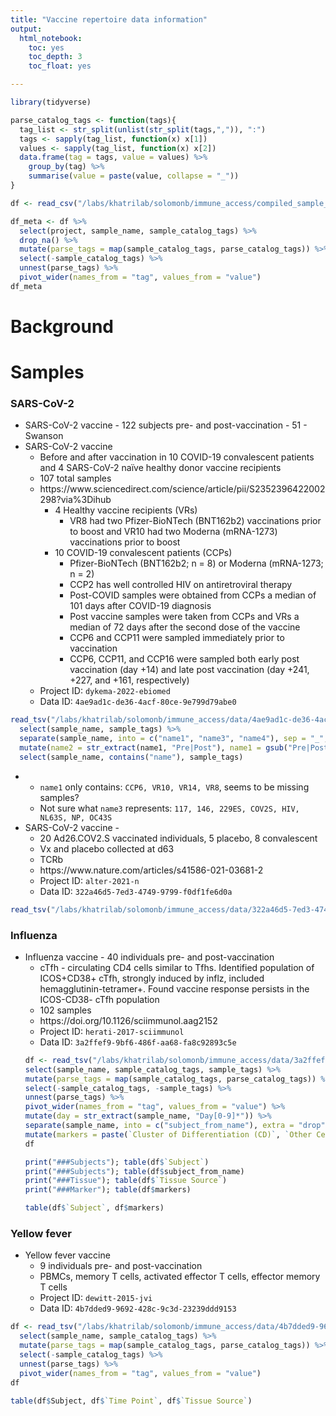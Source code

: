 ```yaml
---
title: "Vaccine repertoire data information"
output:
  html_notebook:
    toc: yes
    toc_depth: 3
    toc_float: yes

---
```


```r
library(tidyverse)
```

```r
parse_catalog_tags <- function(tags){
  tag_list <- str_split(unlist(str_split(tags,",")), ":")
  tags <- sapply(tag_list, function(x) x[1])
  values <- sapply(tag_list, function(x) x[2])
  data.frame(tag = tags, value = values) %>% 
    group_by(tag) %>% 
    summarise(value = paste(value, collapse = "_"))
}
```


```r
df <- read_csv("/labs/khatrilab/solomonb/immune_access/compiled_sample_metadata.csv") 
```

```r
df_meta <- df %>% 
  select(project, sample_name, sample_catalog_tags) %>% 
  drop_na() %>% 
  mutate(parse_tags = map(sample_catalog_tags, parse_catalog_tags)) %>% 
  select(-sample_catalog_tags) %>% 
  unnest(parse_tags) %>% 
  pivot_wider(names_from = "tag", values_from = "value")
df_meta
```


# Background

# Samples

### SARS-CoV-2

- SARS-CoV-2 vaccine - 122 subjects pre- and post-vaccination - 51 - Swanson
- SARS-CoV-2 vaccine 
  - Before and after vaccination in 10 COVID-19 convalescent patients and 4 SARS-CoV-2 naïve healthy donor vaccine recipients
  - 107 total samples
  - https://www.sciencedirect.com/science/article/pii/S2352396422002298?via%3Dihub
    - 4 Healthy vaccine recipients (VRs)
      - VR8 had two Pfizer-BioNTech (BNT162b2) vaccinations prior to boost and VR10 had two Moderna (mRNA-1273) vaccinations prior to boost
    - 10 COVID-19 convalescent patients (CCPs)
      -  Pfizer-BioNTech (BNT162b2; n = 8) or Moderna (mRNA-1273; n = 2)
      - CCP2 has well controlled HIV on antiretroviral therapy
      - Post-COVID samples were obtained from CCPs a median of 101 days after COVID-19 diagnosis 
      - Post vaccine samples were taken from CCPs and VRs a median of 72 days after the second dose of the vaccine
      - CCP6 and CCP11 were sampled immediately prior to vaccination
      - CCP6, CCP11, and CCP16 were sampled both early post vaccination (day +14) and late post vaccination (day +241, +227, and +161, respectively)
    
  - Project ID: `dykema-2022-ebiomed`
  - Data ID: `4ae9ad1c-de36-4acf-80ce-9e799d79abe0`
  
```r
read_tsv("/labs/khatrilab/solomonb/immune_access/data/4ae9ad1c-de36-4acf-80ce-9e799d79abe0/samples.tsv") %>% 
  select(sample_name, sample_tags) %>% 
  separate(sample_name, into = c("name1", "name3", "name4"), sep = "_", remove = F) %>% 
  mutate(name2 = str_extract(name1, "Pre|Post"), name1 = gsub("Pre|Post","",name1)) %>% 
  select(sample_name, contains("name"), sample_tags)
```
  - 
    - `name1` only contains: `CCP6, VR10, VR14, VR8`, seems to be missing samples?
    - Not sure what `name3` represents: `117, 146, 229ES, COV2S, HIV, NL63S, NP, OC43S`



- SARS-CoV-2 vaccine - 
  - 20 Ad26.COV2.S vaccinated individuals, 5 placebo, 8 convalescent
  - Vx and placebo collected at d63
  - TCRb
  - https://www.nature.com/articles/s41586-021-03681-2
  - Project ID: `alter-2021-n`
  - Data ID: `322a46d5-7ed3-4749-9799-f0df1fe6d0a`
  
```r
read_tsv("/labs/khatrilab/solomonb/immune_access/data/322a46d5-7ed3-4749-9799-f0df1fe6d0a/samples.tsv")
```

### Influenza  
  
- Influenza vaccine - 40 individuals pre- and post-vaccination
  - cTfh - circulating CD4 cells similar to Tfhs. Identified population of ICOS+CD38+ cTfh, strongly induced by inflz, included hemagglutinin-tetramer+. Found vaccine response persists in the ICOS-CD38- cTfh population 
  - 102 samples
  - https://doi.org/10.1126/sciimmunol.aag2152
  - Project ID: `herati-2017-sciimmunol`
  - Data ID: `3a2ffef9-9bf6-486f-aa68-fa8c92893c5e`
```r
df <- read_tsv("/labs/khatrilab/solomonb/immune_access/data/3a2ffef9-9bf6-486f-aa68-fa8c92893c5e/samples.tsv") %>% 
  select(sample_name, sample_catalog_tags, sample_tags) %>% 
  mutate(parse_tags = map(sample_catalog_tags, parse_catalog_tags)) %>% 
  select(-sample_catalog_tags, -sample_tags) %>% 
  unnest(parse_tags) %>% 
  pivot_wider(names_from = "tag", values_from = "value") %>% 
  mutate(day = str_extract(sample_name, "Day[0-9]*")) %>% 
  separate(sample_name, into = c("subject_from_name"), extra = "drop", remove = F) %>% 
  mutate(markers = paste(`Cluster of Differentiation (CD)`, `Other Cell Marker`, `G Protein Coupled Receptor`, sep = "_"))
df
```
```r
print("###Subjects"); table(df$`Subject`)
print("###Subjects"); table(df$subject_from_name)
print("###Tissue"); table(df$`Tissue Source`)
print("###Marker"); table(df$markers)
```
```r
table(df$`Subject`, df$markers)
```

### Yellow fever

- Yellow fever vaccine 
  - 9 individuals pre- and post-vaccination 
  - PBMCs, memory T cells, activated effector T cells, effector memory T cells
  - Project ID: `dewitt-2015-jvi`
  - Data ID: `4b7dded9-9692-428c-9c3d-23239ddd9153`
  
```r
df <- read_tsv("/labs/khatrilab/solomonb/immune_access/data/4b7dded9-9692-428c-9c3d-23239ddd9153/samples.tsv") %>% 
  select(sample_name, sample_catalog_tags) %>% 
  mutate(parse_tags = map(sample_catalog_tags, parse_catalog_tags)) %>% 
  select(-sample_catalog_tags) %>% 
  unnest(parse_tags) %>% 
  pivot_wider(names_from = "tag", values_from = "value")
df  
```

```r
table(df$Subject, df$`Time Point`, df$`Tissue Source`)
```



